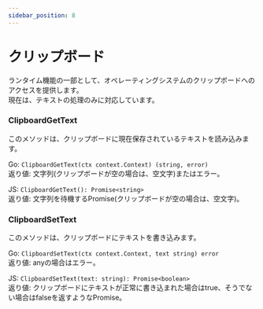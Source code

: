 ```yaml
---
sidebar_position: 8
---
```


# クリップボード

ランタイム機能の一部として、オペレーティングシステムのクリップボードへのアクセスを提供します。<br/> 現在は、テキストの処理のみに対応しています。

### ClipboardGetText

このメソッドは、クリップボードに現在保存されているテキストを読み込みます。

Go: `ClipboardGetText(ctx context.Context) (string, error)`<br/> 返り値: 文字列(クリップボードが空の場合は、空文字)またはエラー。

JS: `ClipboardGetText(): Promise<string>`<br/> 返り値: 文字列を待機するPromise(クリップボードが空の場合は、空文字)。

### ClipboardSetText

このメソッドは、クリップボードにテキストを書き込みます。

Go: `ClipboardSetText(ctx context.Context, text string) error`<br/> 返り値: anyの場合はエラー。

JS: `ClipboardSetText(text: string): Promise<boolean>`<br/> 返り値: クリップボードにテキストが正常に書き込まれた場合はtrue、そうでない場合はfalseを返すようなPromise。
